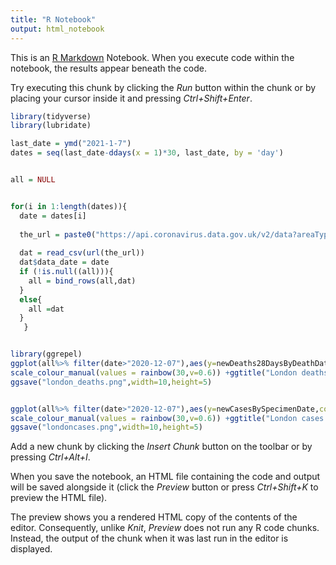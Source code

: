 ```yaml
---
title: "R Notebook"
output: html_notebook
---
```


This is an [R Markdown](http://rmarkdown.rstudio.com) Notebook. When you execute code within the notebook, the results appear beneath the code. 

Try executing this chunk by clicking the *Run* button within the chunk or by placing your cursor inside it and pressing *Ctrl+Shift+Enter*. 

```r
library(tidyverse)
library(lubridate)

last_date = ymd("2021-1-7")
dates = seq(last_date-ddays(x = 1)*30, last_date, by = 'day')


all = NULL


for(i in 1:length(dates)){
  date = dates[i]
  
  the_url = paste0("https://api.coronavirus.data.gov.uk/v2/data?areaType=overview&metric=newDeaths28DaysByDeathDate&metric=newCasesBySpecimenDate&format=csv&release=",as.character(date))
 
  dat = read_csv(url(the_url))
  dat$data_date = date
  if (!is.null((all))){
    all = bind_rows(all,dat)
  }
  else{
    all =dat
  }
   }



```

```r
library(ggrepel)
ggplot(all%>% filter(date>"2020-12-07"),aes(y=newDeaths28DaysByDeathDate,color=as.factor(date),x=data_date-date,group=date,label=as.character(date)))+geom_line()+labs(y="Number of deaths reported",x="Days after date of death",color="Date of death") + geom_label_repel(label.size=NA, fill = alpha(c("white"),0.5),label.padding=0.2,min.segment.length = 0,size=2,data=all %>% group_by(date) %>% filter(data_date=="2021-1-6")%>% filter(date>"2020-12-07"),segment.color="black")+theme_bw()+
scale_colour_manual(values = rainbow(30,v=0.6)) +ggtitle("London deaths by day and reporting lag")+coord_cartesian(ylim=c(0,NA))
ggsave("london_deaths.png",width=10,height=5)


ggplot(all%>% filter(date>"2020-12-07"),aes(y=newCasesBySpecimenDate,color=as.factor(date),x=data_date-date,group=date,label=as.character(date)))+geom_line(size=1.2)+labs(y="Number of cases",x="Days after specimen date",color="Specimen date") + geom_label_repel(label.size=NA, fill = alpha(c("white"),0.5),label.padding=0.2,min.segment.length = 0,size=2,data=all %>% group_by(date) %>% filter(data_date=="2021-1-6")%>% filter(date>"2020-12-07"),segment.color="black")+theme_bw()+
scale_colour_manual(values = rainbow(30,v=0.6)) +ggtitle("London cases by specimen date and reporting lag")+coord_cartesian(ylim=c(0,NA))
ggsave("londoncases.png",width=10,height=5)


```

Add a new chunk by clicking the *Insert Chunk* button on the toolbar or by pressing *Ctrl+Alt+I*.

When you save the notebook, an HTML file containing the code and output will be saved alongside it (click the *Preview* button or press *Ctrl+Shift+K* to preview the HTML file).

The preview shows you a rendered HTML copy of the contents of the editor. Consequently, unlike *Knit*, *Preview* does not run any R code chunks. Instead, the output of the chunk when it was last run in the editor is displayed.

